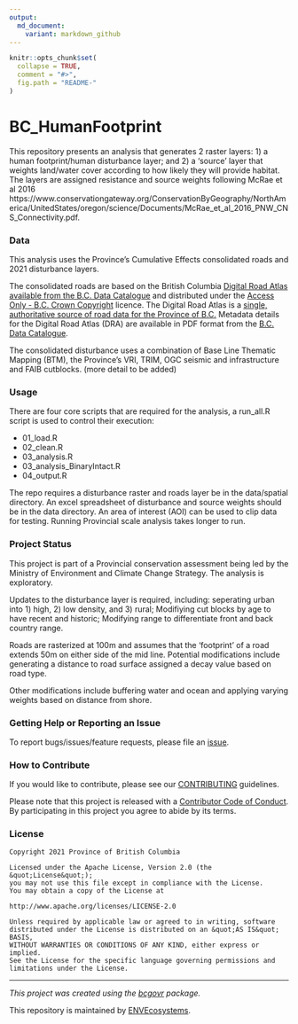 ```yaml
---
output:
  md_document:
    variant: markdown_github
---
```


```r
knitr::opts_chunk$set(
  collapse = TRUE,
  comment = "#>",
  fig.path = "README-"
)
```

<!-- Add a project state badge
See https://github.com/BCDevExchange/Our-Project-Docs/blob/master/discussion/projectstates.md
If you have bcgovr installed and you use RStudio, click the 'Insert BCDevex Badge' Addin. -->

# BC_HumanFootprint

This repository presents an analysis that generates 2 raster layers: 1) a human footprint/human disturbance layer; and 2) a 'source' layer that weights land/water cover according to how likely they will provide habitat. The layers are assigned resistance and source weights following McRae et al 2016 https://www.conservationgateway.org/ConservationByGeography/NorthAmerica/UnitedStates/oregon/science/Documents/McRae_et_al_2016_PNW_CNS_Connectivity.pdf.


### Data

This analysis uses the Province's Cumulative Effects consolidated roads and 2021 disturbance layers. 

The consolidated roads are based on the British Columbia [Digital Road Atlas available from the B.C. Data Catalogue]((https://catalogue.data.gov.bc.ca/dataset/bb060417-b6e6-4548-b837-f9060d94743e)) and distributed under the [Access Only - B.C. Crown Copyright](https://www2.gov.bc.ca/gov/content?id=1AAACC9C65754E4D89A118B875E0FBDA) licence. The Digital Road Atlas is a [single, authoritative source of road data for the Province of B.C.](https://www2.gov.bc.ca/gov/content?id=21FFEC94B0AD40818D2D2AF06D522714) Metadata details for the Digital Road Atlas (DRA) are available in PDF format from the [B.C. Data Catalogue](https://catalogue.data.gov.bc.ca/dataset/bb060417-b6e6-4548-b837-f9060d94743e).

The consolidated disturbance uses a combination of Base Line Thematic Mapping (BTM), the Province's VRI, TRIM, OGC seismic and infrastructure and FAIB cutblocks. (more detail to be added)

### Usage

There are four core scripts that are required for the analysis, a run_all.R script is used to control their execution:

- 01_load.R
- 02_clean.R
- 03_analysis.R
- 03_analysis_BinaryIntact.R
- 04_output.R

The repo requires a disturbance raster and roads layer be in the data/spatial directory. An excel spreadsheet of disturbance and source weights should be in the data directory. An area of interest (AOI) can be used to clip data for testing. Running Provincial scale analysis takes longer to run.

### Project Status

This project is part of a Provincial conservation assessment being led by the Ministry of Environment and Climate Change Strategy. The analysis is exploratory. 

Updates to the disturbance layer is required, including: seperating urban into 1) high, 2) low density, and 3) rural; Modifiying cut blocks by age to have recent and historic; Modifying range to differentiate front and back country range.

Roads are rasterized at 100m and assumes that the 'footprint' of a road extends 50m on either side of the mid line. Potential modifications include generating a distance to road surface assigned a decay value based on road type.

Other modifications include buffering water and ocean and applying varying weights based on distance from shore.

### Getting Help or Reporting an Issue

To report bugs/issues/feature requests, please file an [issue](https://github.com/bcgov/BC_HumanFootprint/issues/).

### How to Contribute

If you would like to contribute, please see our [CONTRIBUTING](CONTRIBUTING.md) guidelines.

Please note that this project is released with a [Contributor Code of Conduct](CODE_OF_CONDUCT.md). By participating in this project you agree to abide by its terms.

### License

```
Copyright 2021 Province of British Columbia

Licensed under the Apache License, Version 2.0 (the &quot;License&quot;);
you may not use this file except in compliance with the License.
You may obtain a copy of the License at

http://www.apache.org/licenses/LICENSE-2.0

Unless required by applicable law or agreed to in writing, software distributed under the License is distributed on an &quot;AS IS&quot; BASIS,
WITHOUT WARRANTIES OR CONDITIONS OF ANY KIND, either express or implied.
See the License for the specific language governing permissions and limitations under the License.
```

---
*This project was created using the [bcgovr](https://github.com/bcgov/bcgovr) package.* 

This repository is maintained by [ENVEcosystems](https://github.com/orgs/bcgov/teams/envecosystems/members). 

